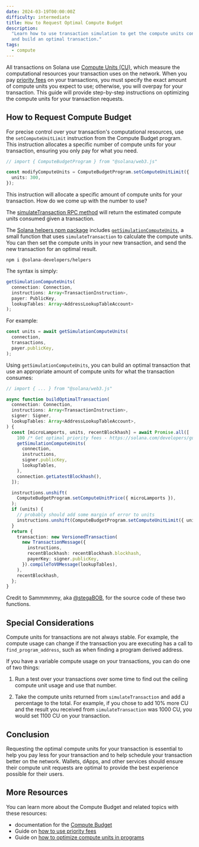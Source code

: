 ```yaml
---
date: 2024-03-19T00:00:00Z
difficulty: intermediate
title: How to Request Optimal Compute Budget
description:
  "Learn how to use transaction simulation to get the compute units consumed
  and build an optimal transaction."
tags:
  - compute
---
```


All transactions on Solana use
[Compute Units (CU)](/docs/terminology#compute-units), which
measure the computational resources your transaction uses on the network. When
you pay
[priority fees](/developers/guides/advanced/how-to-use-priority-fees)
on your transactions, you must specify the exact amount of compute units you
expect to use; otherwise, you will overpay for your transaction. This guide will
provide step-by-step instructions on optimizing the compute units for your
transaction requests.

## How to Request Compute Budget

For precise control over your transaction's computational resources, use the
`setComputeUnitLimit` instruction from the Compute Budget program. This
instruction allocates a specific number of compute units for your transaction,
ensuring you only pay for what you need.

```typescript
// import { ComputeBudgetProgram } from "@solana/web3.js"

const modifyComputeUnits = ComputeBudgetProgram.setComputeUnitLimit({
  units: 300,
});
```

This instruction will allocate a specific amount of compute units for your
transaction. How do we come up with the number to use?

The
[simulateTransaction RPC method](/docs/rpc/http/simulatetransaction)
will return the estimated compute units consumed given a transaction.

The
[Solana helpers npm package](https://www.npmjs.com/package/@solana-developers/helpers)
includes
[`getSimulationComputeUnits`](https://github.com/solana-developers/helpers?tab=readme-ov-file#get-simulated-compute-units-cus-for-transaction-instructions),
a small function that uses `simulateTransaction` to calculate the compute units.
You can then set the compute units in your new transaction, and send the new
transaction for an optimal result.

```
npm i @solana-developers/helpers
```

The syntax is simply:

```typescript
getSimulationComputeUnits(
  connection: Connection,
  instructions: Array<TransactionInstruction>,
  payer: PublicKey,
  lookupTables: Array<AddressLookupTableAccount>
);
```

For example:

```typescript
const units = await getSimulationComputeUnits(
  connection,
  transactions,
  payer.publicKey,
);
```

Using `getSimulationComputeUnits`, you can build an optimal transaction that use
an appropriate amount of compute units for what the transaction consumes:

```typescript
// import { ... } from "@solana/web3.js"

async function buildOptimalTransaction(
  connection: Connection,
  instructions: Array<TransactionInstruction>,
  signer: Signer,
  lookupTables: Array<AddressLookupTableAccount>,
) {
  const [microLamports, units, recentBlockhash] = await Promise.all([
    100 /* Get optimal priority fees - https://solana.com/developers/guides/advanced/how-to-use-priority-fees*/,
    getSimulationComputeUnits(
      connection,
      instructions,
      signer.publicKey,
      lookupTables,
    ),
    connection.getLatestBlockhash(),
  ]);

  instructions.unshift(
    ComputeBudgetProgram.setComputeUnitPrice({ microLamports }),
  );
  if (units) {
    // probably should add some margin of error to units
    instructions.unshift(ComputeBudgetProgram.setComputeUnitLimit({ units }));
  }
  return {
    transaction: new VersionedTransaction(
      new TransactionMessage({
        instructions,
        recentBlockhash: recentBlockhash.blockhash,
        payerKey: signer.publicKey,
      }).compileToV0Message(lookupTables),
    ),
    recentBlockhash,
  };
}
```

<Callout type="info" title="Credit for this example code">

Credit to Sammmmmy, aka [@stegaBOB](https://twitter.com/stegaBOB), for the
source code of these two functions.

</Callout>

## Special Considerations

Compute units for transactions are not always stable. For example, the compute
usage can change if the transaction you are executing has a call to
`find_program_address`, such as when finding a program derived address.

If you have a variable compute usage on your transactions, you can do one of two
things:

1. Run a test over your transactions over some time to find out the ceiling
   compute unit usage and use that number.

2. Take the compute units returned from `simulateTransaction` and add a
   percentage to the total. For example, if you chose to add 10% more CU and the
   result you received from `simulateTransaction` was 1000 CU, you would set
   1100 CU on your transaction.

## Conclusion

Requesting the optimal compute units for your transaction is essential to help
you pay less for your transaction and to help schedule your transaction better
on the network. Wallets, dApps, and other services should ensure their compute
unit requests are optimal to provide the best experience possible for their
users.

## More Resources

You can learn more about the Compute Budget and related topics with these
resources:

- documentation for the [Compute Budget](/docs/core/fees#compute-budget)
- Guide on
  [how to use priority fees](/developers/guides/advanced/how-to-use-priority-fees)
- Guide on
  [how to optimize compute units in programs](/developers/guides/advanced/how-to-optimize-compute)
